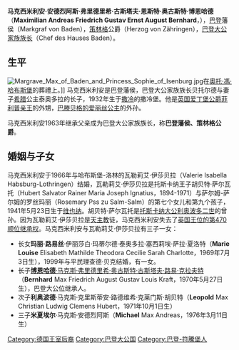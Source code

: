 {{BLP unsourced|time=2012-3-23}}
{{Infobox noble
| name       = 马克西米利安·安德烈阿斯
| image      = Maximilian Andreas Markgraf von Baden (2017).jpg
| caption    = 马克西米利安·安德烈阿斯（2017）
| succession = 巴登家族首領
| reign      = 1963年至今
| birth_date = {{birth date and age|1933|7|3}}
| spouse     = 奧地利的瓦勒莉艾
| issue      = 玛丽·路易丝公主<br>[[博恩哈德_(巴登)|博恩哈德亲王]]<br>利奥波德王子<br>米夏埃尔王子
| house      = [[哲林根王朝|哲林根王朝]]
| father     = [[贝托尔德_(巴登)|巴登的貝托爾德]]
| mother     = [[希臘的西奧多拉|希臘的西奧多拉]]
}}

'''马克西米利安·安德烈阿斯·弗里德里希·古斯塔夫·恩斯特·奥古斯特·博恩哈德'''（'''Maximilian Andreas Friedrich Gustav Ernst August Bernhard'''，{{bd|1933年|7月3日|catIdx=M}}），[[巴登|巴登]]藩侯（Markgraf von Baden），[[策林格|策林格]]公爵（Herzog von Zähringen），[[巴登统治者列表|巴登大公家族族长]]（Chef des Hauses Baden）。

== 生平 ==
[[File:Margrave_Max_of_Baden_and_Princess_Sophie_of_Isenburg.jpg|thumb]]在[[奧托·馮·哈布斯堡|奧托·馮·哈布斯堡]]的葬禮上。]]
马克西米利安是巴登藩侯，巴登大公家族族长贝托尔德与妻子[[希腊|希腊]]公主泰奥多拉的长子，1932年生于[[撒冷|撒冷]]的撒冷堡。他是[[英国|英国]][[爱丁堡公爵|爱丁堡公爵]][[菲利普亲王_(爱丁堡公爵)|菲利普亲王]]的外甥，[[爱丽丝公主_(巴滕贝格)|巴滕贝格的爱丽丝公主]]的外孙。

马克西米利安1963年继承父亲成为巴登大公家族族长，称'''巴登藩侯、策林格公爵'''。

== 婚姻与子女 ==
马克西米利安于1966年与哈布斯堡-洛林的瓦勒莉艾·伊莎贝拉（Valerie Isabella Habsburg-Lothringen）结婚，瓦勒莉艾·伊莎贝拉是托斯卡纳王子胡贝特·萨尔瓦托（Hubert Salvator Rainer Maria Joseph Ignatius，1894-1971）与萨尔姆-萨尔姆的罗丝玛丽（Rosemary Pss zu Salm-Salm）的第七个女儿和第九个孩子，1941年5月23日生于[[维也纳|维也纳]]。胡贝特·萨尔瓦托是[[托斯卡纳大公|托斯卡纳大公]][[利奥波多二世_(托斯卡纳)|利奥波多二世]]的曾孙。因为瓦勒莉艾·伊莎贝拉是[[天主教|天主教]]徒，马克西米利安失去了[[英国王位继承|英国王位的第470顺位继承权]]。马克西米利安与瓦勒莉艾·伊莎贝拉有三子一女：
* 长女'''玛丽·路易丝'''·伊丽莎白·玛蒂尔德·泰奥多拉·塞西莉埃·萨拉·夏洛特（'''Marie Louise''' Elisabeth Mathilde Theodora Cecilie Sarah Charlotte，1969年7月3日生），1999年与平民理查德·贝克结婚，有一女。
* 长子[[博恩哈德_(巴登)|'''博恩哈德'''·马克斯·弗里德里希·奥古斯特·古斯塔夫·路易·克拉夫特]]（'''Bernhard''' Max Friedrich August Gustav Louis Kraft，1970年5月27日生），巴登大公位继承人。
* 次子'''利奥波德'''·马克斯·克里斯蒂安·路德维希·克莱门斯·胡贝特（'''Leopold''' Max Christian Ludwig Clemens Hubert，1971年10月1日生）
* 三子'''米夏埃尔'''·马克斯·安德烈阿斯（'''Michael''' Max Andreas，1976年3月11日生）

{{start box}}
{{s-before|[[贝托尔德_(巴登)|贝托尔德亲王]]}}
{{s-title|[[巴登统治者列表|巴登大公家族族长]]|称'''巴登藩侯、策林格公爵'''<br>
1963年至今}}
{{s-after|在任}}
{{end box}}

{{Commonscat|Maximilian, Margrave of Baden}}

{{Authority control}}
[[Category:德国王室后裔|Category:德国王室后裔]]
[[Category:巴登大公国|Category:巴登大公国]]
[[Category:巴登-符騰堡人|Category:巴登-符騰堡人]]